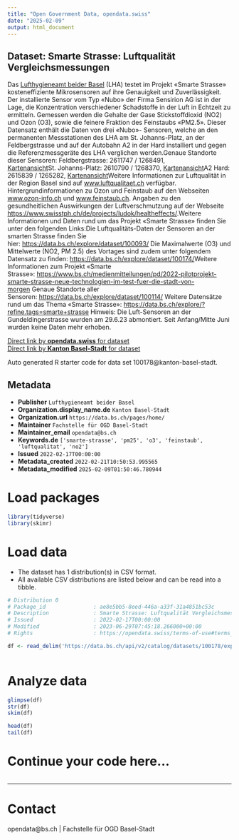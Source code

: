 ```yaml
---
title: "Open Government Data, opendata.swiss"
date: "2025-02-09"
output: html_document
---
```


## Dataset: Smarte Strasse: Luftqualität Vergleichsmessungen

Das [Lufthygieneamt beider Basel](https://www.baselland.ch/politik-und-behorden/direktionen/bau-und-umweltschutzdirektion/lufthygiene) (LHA) testet im Projekt «Smarte Strasse» kosteneffiziente Mikrosensoren auf ihre Genauigkeit und Zuverlässigkeit. Der installierte Sensor vom Typ «Nubo» der Firma Sensirion AG ist in der Lage, die Konzentration verschiedener Schadstoffe in der Luft in Echtzeit zu ermitteln. Gemessen werden die Gehalte der Gase Stickstoffdioxid (NO2) und Ozon (O3), sowie die feinere Fraktion des Feinstaubs «PM2.5». Dieser Datensatz enthält die Daten von drei «Nubo»- Sensoren, welche an den permanenten Messstationen des LHA am St. Johanns-Platz, an der Feldbergstrasse und auf der Autobahn A2 in der Hard installiert und gegen die Referenzmessgeräte des LHA verglichen werden.Genaue Standorte dieser Sensoren: Feldbergstrasse: 2611747 / 1268491, [Kartenansicht](https://map.geo.admin.ch/?X=268491&Y=611747&zoom=9⟨=de&topic=ech&bgLayer=ch.swisstopo.pixelkarte-farbe&crosshair=bowl&layers=ch.swisstopo.zeitreihen,ch.bfs.gebaeude_wohnungs_register,ch.bav.haltestellen-oev,ch.swisstopo.swisstlm3d-wanderwege,ch.astra.wanderland-sperrungen_umleitungen&layers_opacity=1,1,1,0.8,0.8&layers_visibility=false,false,false,false,false&layers_timestamp=18641231,,,,)St. Johanns-Platz: 2610790 / 1268370, [Kartenansicht](https://map.geo.admin.ch/?X=268370&Y=610790&zoom=9⟨=de&topic=ech&bgLayer=ch.swisstopo.pixelkarte-farbe&crosshair=bowl&layers=ch.swisstopo.zeitreihen,ch.bfs.gebaeude_wohnungs_register,ch.bav.haltestellen-oev,ch.swisstopo.swisstlm3d-wanderwege,ch.astra.wanderland-sperrungen_umleitungen&layers_opacity=1,1,1,0.8,0.8&layers_visibility=false,false,false,false,false&layers_timestamp=18641231,,,,)A2 Hard: 2615839 / 1265282, [Kartenansicht](https://map.geo.admin.ch/?X=265282&Y=615839&zoom=9⟨=de&topic=ech&bgLayer=ch.swisstopo.pixelkarte-farbe&crosshair=bowl&layers=ch.swisstopo.zeitreihen,ch.bfs.gebaeude_wohnungs_register,ch.bav.haltestellen-oev,ch.swisstopo.swisstlm3d-wanderwege,ch.astra.wanderland-sperrungen_umleitungen&layers_opacity=1,1,1,0.8,0.8&layers_visibility=false,false,false,false,false&layers_timestamp=18641231,,,,)Weitere Informationen zur Luftqualität in der Region Basel sind auf [www.luftqualitaet.ch](https://www.luftqualitaet.ch)
 verfügbar. Hintergrundinformationen zu Ozon und Feinstaub auf den Webseiten [www.ozon-info.ch](https://ozon-info.ch/) und [www.feinstaub.ch](https://feinstaub.ch/). Angaben zu den gesundheitlichen Auswirkungen der Luftverschmutzung auf der Webseite [https://www.swisstph.ch/de/projects/ludok/healtheffects/](https://www.swisstph.ch/de/projects/ludok/healtheffects/).Weitere Informationen und Daten rund um das Projekt «Smarte Strasse» finden Sie unter den folgenden Links:Die Luftqualitäts-Daten der Sensoren an der smarten Strasse finden Sie hier: [https://data.bs.ch/explore/dataset/100093/](https://data.bs.ch/explore/dataset/100093/) Die Maximalwerte (O3) und Mittelwerte (NO2, PM 2.5) des Vortages sind zudem unter folgendem Datensatz zu finden: [https://data.bs.ch/explore/dataset/100174/](https://data.bs.ch/explore/dataset/100174/)Weitere Informationen zum Projekt «Smarte Strasse»: [https://www.bs.ch/medienmitteilungen/pd/2022-pilotprojekt-smarte-strasse-neue-technologien-im-test-fuer-die-stadt-von-morgen](https://www.bs.ch/medienmitteilungen/pd/2022-pilotprojekt-smarte-strasse-neue-technologien-im-test-fuer-die-stadt-von-morgen) Genaue Standorte aller Sensoren: [https://data.bs.ch/explore/dataset/100114/](https://data.bs.ch/explore/dataset/100114/) Weitere Datensätze rund um das Thema «Smarte Strasse»: [https://data.bs.ch/explore/?refine.tags=smarte+strasse](https://data.bs.ch/explore/?refine.tags=smarte+strasse) Hinweis: Die Luft-Sensoren an der Gundeldingerstrasse wurden am 29.6.23 abmontiert. Seit Anfang/Mitte Juni wurden keine Daten mehr erhoben.

[Direct link by **opendata.swiss** for dataset](https://opendata.swiss/de/dataset/smarte-strasse-luftqualitat-vergleichsmessungen)<br>
[Direct link by **Kanton Basel-Stadt** for dataset](https://data.bs.ch/explore/dataset/100178/)

Auto generated R starter code for data set 100178@kanton-basel-stadt.

## Metadata

- **Publisher** `Lufthygieneamt beider Basel`
- **Organization.display_name.de** `Kanton Basel-Stadt`
- **Organization.url** `https://data.bs.ch/pages/home/`
- **Maintainer** `Fachstelle für OGD Basel-Stadt`
- **Maintainer_email** `opendata@bs.ch`
- **Keywords.de** `['smarte-strasse', 'pm25', 'o3', 'feinstaub', 'luftqualitat', 'no2']`
- **Issued** `2022-02-17T00:00:00`
- **Metadata_created** `2022-02-21T10:50:53.995565`
- **Metadata_modified** `2025-02-09T01:50:46.780944`


# Load packages

```r

library(tidyverse)
library(skimr)

```

# Load data

-   The dataset has 1 distribution(s) in CSV format.
-   All available CSV distributions are listed below and can be read into a tibble.

```r

# Distribution 0
# Package_id               : ae8e5bb5-8eed-446a-a33f-31a4851bc53c
# Description              : Smarte Strasse: Luftqualität Vergleichsmessungen (csv)
# Issued                   : 2022-02-17T00:00:00
# Modified                 : 2023-06-29T07:45:18.266000+00:00
# Rights                   : https://opendata.swiss/terms-of-use#terms_by

df <- read_delim('https://data.bs.ch/api/v2/catalog/datasets/100178/exports/csv?use_labels=true')



```

# Analyze data

```r

glimpse(df)
str(df)
skim(df)

head(df)
tail(df)

```

# Continue your code here...

```r

```

------------------------------------------------------------------------

# Contact

opendata@bs.ch | Fachstelle für OGD Basel-Stadt
